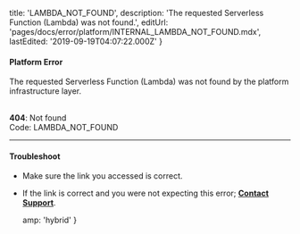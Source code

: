
  title: 'LAMBDA_NOT_FOUND',
  description: 'The requested Serverless Function (Lambda) was not found.',
  editUrl: 'pages/docs/error/platform/INTERNAL_LAMBDA_NOT_FOUND.mdx',
  lastEdited: '2019-09-19T04:07:22.000Z'
}

#### Platform Error

The requested Serverless Function (Lambda) was not found by the platform infrastructure layer.

<br />

<Note label={false}>
  <b>404</b>: Not found
  <br />
  Code: <InlineCode>LAMBDA_NOT_FOUND</InlineCode>
</Note>

---

#### Troubleshoot

- Make sure the link you accessed is correct.
- If the link is correct and you were not expecting this error; **[Contact Support](mailto:support@zeit.co)**.


  amp: 'hybrid'
}
